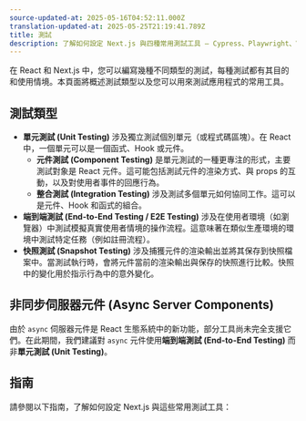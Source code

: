 ```yaml
---
source-updated-at: 2025-05-16T04:52:11.000Z
translation-updated-at: 2025-05-25T21:19:41.789Z
title: 測試
description: 了解如何設定 Next.js 與四種常用測試工具 — Cypress、Playwright、Vitest 和 Jest。
---
```


在 React 和 Next.js 中，您可以編寫幾種不同類型的測試，每種測試都有其目的和使用情境。本頁面將概述測試類型以及您可以用來測試應用程式的常用工具。

## 測試類型

- **單元測試 (Unit Testing)** 涉及獨立測試個別單元（或程式碼區塊）。在 React 中，一個單元可以是一個函式、Hook 或元件。
  - **元件測試 (Component Testing)** 是單元測試的一種更專注的形式，主要測試對象是 React 元件。這可能包括測試元件的渲染方式、與 props 的互動，以及對使用者事件的回應行為。
  - **整合測試 (Integration Testing)** 涉及測試多個單元如何協同工作。這可以是元件、Hook 和函式的組合。
- **端到端測試 (End-to-End Testing / E2E Testing)** 涉及在使用者環境（如瀏覽器）中測試模擬真實使用者情境的操作流程。這意味著在類似生產環境的環境中測試特定任務（例如註冊流程）。
- **快照測試 (Snapshot Testing)** 涉及捕獲元件的渲染輸出並將其保存到快照檔案中。當測試執行時，會將元件當前的渲染輸出與保存的快照進行比較。快照中的變化用於指示行為中的意外變化。

<AppOnly>

## 非同步伺服器元件 (Async Server Components)

由於 `async` 伺服器元件是 React 生態系統中的新功能，部分工具尚未完全支援它們。在此期間，我們建議對 `async` 元件使用**端到端測試 (End-to-End Testing)** 而非**單元測試 (Unit Testing)**。

</AppOnly>

## 指南

請參閱以下指南，了解如何設定 Next.js 與這些常用測試工具：
